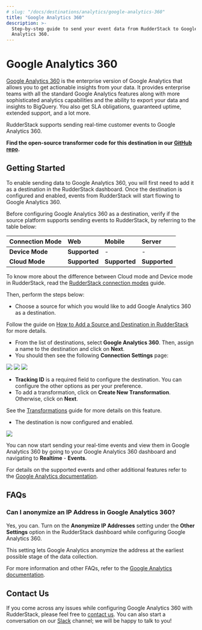 ```yaml
---
# slug: "/docs/destinations/analytics/google-analytics-360"
title: "Google Analytics 360"
description: >-
  Step-by-step guide to send your event data from RudderStack to Google
  Analytics 360.
---
```


# Google Analytics 360

[Google Analytics 360](https://marketingplatform.google.com/about/analytics-360/) is the enterprise version of Google Analytics that allows you to get actionable insights from your data. It provides enterprise teams with all the standard Google Analytics features along with more sophisticated analytics capabilities and the ability to export your data and insights to BigQuery. You also get SLA obligations, guaranteed uptime, extended support, and a lot more.

RudderStack supports sending real-time customer events to Google Analytics 360.

<div class="successBlock">

  **Find the open-source transformer code for this destination in our <a href="https://github.com/rudderlabs/rudder-transformer/tree/master/v0/destinations/ga360">GitHub repo</a>.**
</div>

## Getting Started

To enable sending data to Google Analytics 360, you will first need to add it as a destination in the RudderStack dashboard. Once the destination is configured and enabled, events from RudderStack will start flowing to Google Analytics 360.

Before configuring Google Analytics 360 as a destination, verify if the source platform supports sending events to RudderStack, by referring to the table below:

| **Connection Mode** | **Web**       | **Mobile**    | **Server**    |
| :------------------ | :------------ | :------------ | :------------ |
| **Device Mode**     | **Supported** | -             | -             |
| **Cloud Mode**      | **Supported** | **Supported** | **Supported** |

<div class="infoBlock">

To know more about the difference between Cloud mode and Device mode in RudderStack, read the <a href="../../get-started/rudderstack-connection-modes">RudderStack connection modes</a> guide.

</div>

Then, perform the steps below:

- Choose a source for which you would like to add Google Analytics 360 as a destination.

<div class="infoBlock">

Follow the guide on <a href="../connections/adding-source-and-destination-rudderstack">How to Add a Source and Destination in RudderStack</a> for more details.

</div>

- From the list of destinations, select **Google Analytics 360**. Then, assign a name to the destination and click on **Next**.
- You should then see the following **Connection Settings** page:

<img src="../../../../images/assets/1 (20).png" />

<img src="../../../../images/assets/2 (26).png" />

<img src="../../../../images/assets/3 (23).png" />

- **Tracking ID** is a required field to configure the destination. You can configure the other options as per your preference.
- To add a transformation, click on **Create New Transformation**. Otherwise, click on **Next**.

<div class="infoBlock">

See the <a href="../../adding-a-new-user-transformation-in-rudderstack">Transformations</a> guide for more details on this feature.

</div>

- The destination is now configured and enabled.

<img src="../../../../images/assets/final.png" />

You can now start sending your real-time events and view them in Google Analytics 360 by going to your Google Analytics 360 dashboard and navigating to **Realtime** - **Events**.

<div class="successBlock">

  For details on the supported events and other additional features refer to the
  <a href="../analytics/google-analytics-ga">Google Analytics documentation</a>.
</div>

## FAQs

### Can I anonymize an IP Address in Google Analytics 360?

Yes, you can. Turn on the **Anonymize IP Addresses** setting under the **Other Settings** option in the RudderStack dashboard while configuring Google Analytics 360.

This setting lets Google Analytics anonymize the address at the earliest possible stage of the data collection.

<div class="infoBlock">

For more information and other FAQs, refer to the <a href="../analytics/google-analytics-ga">Google Analytics documentation</a>.

</div>

## Contact Us

If you come across any issues while configuring Google Analytics 360 with RudderStack, please feel free to [contact us](mailto:%20docs@rudderstack.com). You can also start a conversation on our [Slack](https://rudderstack.com/join-rudderstack-slack-community) channel; we will be happy to talk to you!
